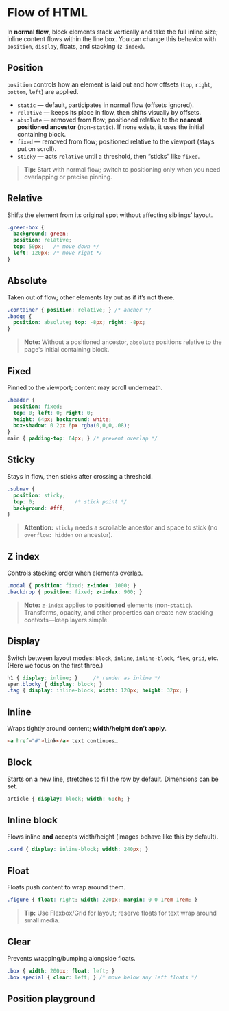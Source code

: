 
# Flow of HTML

In **normal flow**, block elements stack vertically and take the full inline size; inline content flows within the line box. You can change this behavior with `position`, `display`, floats, and stacking (`z-index`).

## Position

`position` controls how an element is laid out and how offsets (`top`, `right`, `bottom`, `left`) are applied.

- `static` — default, participates in normal flow (offsets ignored).
- `relative` — keeps its place in flow, then shifts visually by offsets.
- `absolute` — removed from flow; positioned relative to the **nearest positioned ancestor** (non-`static`). If none exists, it uses the initial containing block.
- `fixed` — removed from flow; positioned relative to the viewport (stays put on scroll).
- `sticky` — acts `relative` until a threshold, then “sticks” like `fixed`.

> **Tip:** Start with normal flow; switch to positioning only when you need overlapping or precise pinning.

## Relative

Shifts the element from its original spot without affecting siblings’ layout.

~~~css
.green-box {
  background: green;
  position: relative;
  top: 50px;   /* move down */
  left: 120px; /* move right */
}
~~~

## Absolute

Taken out of flow; other elements lay out as if it’s not there.

~~~css
.container { position: relative; } /* anchor */
.badge {
  position: absolute; top: -8px; right: -8px;
}
~~~

> **Note:** Without a positioned ancestor, `absolute` positions relative to the page’s initial containing block.

## Fixed

Pinned to the viewport; content may scroll underneath.

~~~css
.header {
  position: fixed;
  top: 0; left: 0; right: 0;
  height: 64px; background: white;
  box-shadow: 0 2px 6px rgba(0,0,0,.08);
}
main { padding-top: 64px; } /* prevent overlap */
~~~

## Sticky

Stays in flow, then sticks after crossing a threshold.

~~~css
.subnav {
  position: sticky;
  top: 0;             /* stick point */
  background: #fff;
}
~~~

> **Attention:** `sticky` needs a scrollable ancestor and space to stick (no `overflow: hidden` on ancestor).

## Z index

Controls stacking order when elements overlap.

~~~css
.modal { position: fixed; z-index: 1000; }
.backdrop { position: fixed; z-index: 900; }
~~~

> **Note:** `z-index` applies to **positioned** elements (non-`static`). Transforms, opacity, and other properties can create new stacking contexts—keep layers simple.

## Display

Switch between layout modes: `block`, `inline`, `inline-block`, `flex`, `grid`, etc. (Here we focus on the first three.)

~~~css
h1 { display: inline; }     /* render as inline */
span.blocky { display: block; }
.tag { display: inline-block; width: 120px; height: 32px; }
~~~

## Inline

Wraps tightly around content; **width/height don’t apply**.

~~~html
<a href="#">link</a> text continues…
~~~

## Block

Starts on a new line, stretches to fill the row by default. Dimensions can be set.

~~~css
article { display: block; width: 60ch; }
~~~

## Inline block

Flows inline **and** accepts width/height (images behave like this by default).

~~~css
.card { display: inline-block; width: 240px; }
~~~

## Float

Floats push content to wrap around them.

~~~css
.figure { float: right; width: 220px; margin: 0 0 1rem 1rem; }
~~~

> **Tip:** Use Flexbox/Grid for layout; reserve floats for text wrap around small media.

## Clear

Prevents wrapping/bumping alongside floats.

~~~css
.box { width: 200px; float: left; }
.box.special { clear: left; } /* move below any left floats */
~~~

## Position playground

<PositionPlayground />